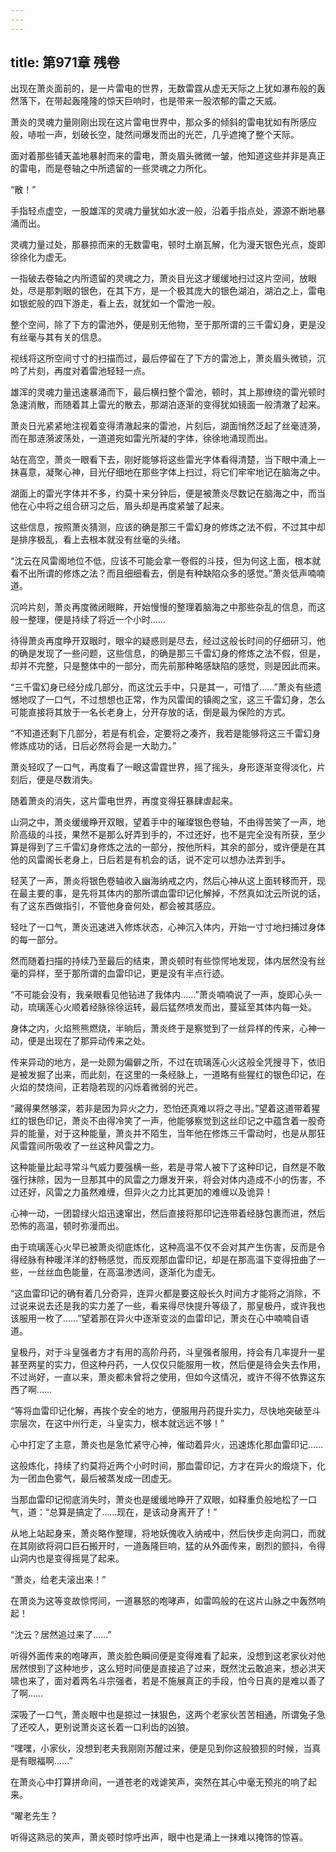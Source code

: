 ```yaml
---
---
---
```

title: 第971章 残卷
---



出现在萧炎面前的，是一片雷电的世界，无数雷霆从虚无天际之上犹如瀑布般的轰然落下，在带起轰隆隆的惊天巨响时，也是带来一股浓郁的雷之天威。

萧炎的灵魂力量刚刚出现在这片雷电世界中，那众多的倾斜的雷电犹如有所感应般，哧啦一声，划破长空，陡然间爆发而出的光芒，几乎遮掩了整个天际。

面对着那些铺天盖地暴射而来的雷电，萧炎眉头微微一皱，他知道这些并非是真正的雷电，而是卷轴之中所遗留的一些灵魂之力所化。

“散！”

手指轻点虚空，一股雄浑的灵魂力量犹如水波一般，沿着手指点处，源源不断地暴涌而出。

灵魂力量过处，那暴掠而来的无数雷电，顿时土崩瓦解，化为漫天银色光点，旋即徐徐化为虚无。

一指破去卷轴之内所遗留的灵魂之力，萧炎目光这才缓缓地扫过这片空间，放眼处，尽是那刺眼的银色，在其下方，是一个极其庞大的银色湖泊，湖泊之上，雷电如银蛇般的四下游走，看上去，就犹如一个雷池一般。

整个空间，除了下方的雷池外，便是别无他物，至于那所谓的三千雷幻身，更是没有丝毫与其有关的信息。

视线将这所空间寸寸的扫描而过，最后停留在了下方的雷池上，萧炎眉头微锁，沉吟了片刻，再度对着雷池轻轻一点。

雄浑的灵魂力量迅速暴涌而下，最后横扫整个雷池，顿时，其上那缭绕的雷光顿时急速消散，而随着其上雷光的散去，那湖泊逐渐的变得犹如镜面一般清澈了起来。

萧炎日光紧紧地注视着变得清澈起来的雷池，片刻后，湖面悄然泛起了丝毫涟漪，而在那涟漪波荡处，一道道宛如雷光所凝的字体，徐徐地涌现而出。

站在高空，萧炎一眼看下去，刚好能够将这些雷光字体看得清楚，当下眼中涌上一抹喜意，凝聚心神，目光仔细地在那些字体上扫过，将它们牢牢地记在脑海之中。

湖面上的雷光字体并不多，约莫十来分钟后，便是被萧炎尽数记在脑海之中，而当他在心中将之组合研习之后，眉头却是再度紧皱了起来。

这些信息，按照萧炎猜测，应该的确是那三千雷幻身的修炼之法不假，不过其中却是排序极乱，看上去根本就没有丝毫的头绪。

“沈云在风雷阁地位不低，应该不可能会拿一卷假的斗技，但为何这上面，根本就看不出所谓的修炼之法？而且细细看去，倒是有种缺陷众多的感觉。”萧炎低声喃喃道。

沉吟片刻，萧炎再度微闭眼眸，开始慢慢的整理着脑海之中那些杂乱的信息，而这般一整理，便是持续了将近一个小时……

待得萧炎再度睁开双眼时，眼伞的疑惑则是尽去，经过这般长时间的仔细研习，他的确是发现了一些问题，这些信息，的确是那三千雷幻身的修炼之法不假，但是，却并不完整，只是整体中的一部分，而先前那种略感缺陷的感觉，则是因此而来。

“三千雷幻身已经分成几部分，而这沈云手中，只是其一，可惜了……”萧炎有些遗憾地叹了一口气，不过想想也正常，作为风雷闺的镇阁之宝，这三千雷幻身，怎么可能直接将其放于一名长老身上，分开存放的话，倒是最为保险的方式。

“不知道还剩下几部分，若是有机会，定要将之凑齐，我若是能够将这三千雷幻身修炼成功的话，日后必然将会是一大助力。”

萧炎轻叹了一口气，再度看了一眼这雷霆世界，摇了摇头，身形逐渐变得淡化，片刻后，便是尽数消失。

随着萧炎的消失，这片雷电世界，再度变得狂暴肆虐起来。

山洞之中，萧炎缓缓睁开双眼，望着手中的璀璨银色卷轴，不由得苦笑了一声，地阶高级的斗技，果然不是那么好弄到手的，不过还好，也不是完全没有所获，至少算是得到了三千雷幻身修炼之法的一部分，按他所料，其余的部分，或许便是在其他的风雷阁长老身上，日后若是有机会的话，说不定可以想办法弄到手。

轻芙了一声，萧炎将银色卷轴收入幽海纳戒之内，然后心神从这上面转移而开，现在最主要的事，是先将其体内的那所谓血雷印记化解掉，不然真如沈云所说的话，有了这东西做指引，不管他身奋何处，都会被其感应。

轻吐了一口气，萧炎迅速进入修炼状态，心神沉入体内，开始一寸寸地扫捕过身体的每一部分。

然而随着扫描的持续乃至最后的结束，萧炎顿时有些惊愕地发现，体内居然没有丝毫的异样，至于那所谓的血雷印记，更是没有半点行迹。

“不可能会没有，我亲眼看见他钻进了我体内……”萧炎喃喃说了一声，旋即心头一动，琉璃莲心火顺着经脉徐徐运转，最后猛然喷发而出，蔓延至其体内每一处。

身体之内，火焰熊熊燃烧，半晌后，萧炎终于是察觉到了一丝异样的传来，心神一动，便是出现在了那异动传来之处。

传来异动的地方，是一处颇为偏僻之所，不过在琉璃莲心火这般全凭搜寻下，依旧是被发掘了出来，而此刻，在这里的一条经脉上，一道略有些猩红的银色印记，在火焰的焚烧间，正若隐若现的闪烁着微弱的光芒。

“藏得果然够深，若非是因为异火之力，恐怕还真难以将之寻出。”望着这道带着猩红的银色印记，萧炎不由得冷笑了一声，他能够察觉到这丝印记之中蕴含着一股奇异的能量，对于这种能量，萧炎并不陌生，当年他在修炼三千雷动时，也是从那狂风雷霆间所吸收了一丝这种风雷之力。

这种能量比起寻常斗气威力要强横一些，若是寻常人被下了这种印记，自然是不敢强行抹除，因为一旦那其中的风雷之力爆发开来，将会对体内造成不小的伤害，不过还好，风雷之力虽然难缠，但异火之力比其更加的难缠以及诡异！

心神一动，一团碧绿火焰迅速窜出，然后直接将那印记连带着经脉包裹而进，然后恐怖的高温，顿时弥漫而出。

由于琉璃莲心火早已被萧炎彻底炼化，这种高温不仅不会对其产生伤害，反而是令得经脉有种暖洋洋的舒畅感觉，而反观那血雷印记，却是在那高温下变得扭曲了一些，一丝丝血色能量，在高温渗透间，逐渐化为虚无。

“这血雷印记的确有着几分奇异，连异火都是要这般长久时间方才能将之消除，不过说来说去还是我的实力差了一些，看来得尽快提升等级了，那皇极丹，或许我也该服用一枚了……”望着那在异火中逐渐变淡的血雷印记，萧炎在心中喃喃自语道。

皇极丹，对于斗皇强者方才有用的高阶丹药，斗皇强者服用，持会有几率提升一星甚至两星的实力，但这种丹药，一人仅仅只能服用一枚，然后便是待会失去作用，不过尚好，一直以来，萧炎都未曾将之使用，但如今这情况，或许不得不依靠这东西了啊……

“等将血雷印记化解，再挨个安全的地方，便服用丹药提升实力，尽快地突破至斗宗层次，在这中州行走，斗皇实力，根本就远远不够！”

心中打定了主意，萧炎也是急忙紧守心神，催动着异火，迅速炼化那血雷印记……

这般炼化，持续了约莫将近两个小时时间，那血雷印记，方才在异火的煅烧下，化为一团血色雾气，最后被蒸发成一团虚无。

当那血雷印记彻底消失时，萧炎也是缓缓地睁开了双眼，如释重负般地松了一口气，道：“总算是搞定了……现在，是该动身离开了！”

从地上站起身来，萧炎略作整理，将地妖傀收入纳戒中，然后快步走向洞口，而就在其刚欲将洞口巨石搬开时，一道轰隆巨响，猛的从外面传来，剧烈的颤抖，令得山洞内也是变得摇晃了起来。

“萧炎，给老夫滚出来！”

在萧炎为这等变故惊愕间，一道暴怒的咆哮声，如雷鸣般的在这片山脉之中轰然响起！

“沈云？居然追过来了……”

听得外面传来的咆哮声，萧炎脸色瞬间便是变得难看了起来，没想到这老家伙对他居然恨到了这种地步，这么短时间便是直接追了过来，既然沈云敢追来，想必洪天啸也来了，面对着两名斗宗强者，若是不施展真正的手段，怕今日真的是难以善了了啊……

深吸了一口气，萧炎眼中也是掠过一抹狠色，这两个老家伙苦苦相通，所谓兔子急了还咬人，更别说萧炎这长着一口利齿的凶狼。

“嘿嘿，小家伙，没想到老夫我刚刚苏醒过来，便是见到你这般狼狈的时候，当真是有眼福啊……”

在萧炎心中打算拼命间，一道苍老的戏谑笑声，突然在其心中毫无预兆的响了起来。

“曜老先生？

听得这熟忌的笑声，萧炎顿时惊呼出声，眼中也是涌上一抹难以掩饰的惊喜。